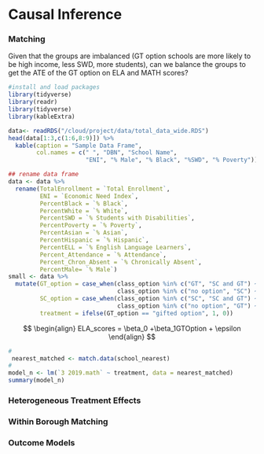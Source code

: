 # Causal Inference

### Matching

Given that the groups are imbalanced (GT option schools are more likely to be high income, less SWD, more students), can we balance the groups to get the ATE of the GT option on ELA and MATH scores?


```r
#install and load packages
library(tidyverse)
library(readr)
library(tidyverse)
library(kableExtra)

data<- readRDS("/cloud/project/data/total_data_wide.RDS")
head(data[1:3,c(1:6,8:9)]) %>%
  kable(caption = "Sample Data Frame",
        col.names = c(" ", "DBN", "School Name",
                      "ENI", "% Male", "% Black", "%SWD", "% Poverty"))

## rename data frame
data <- data %>%
  rename(TotalEnrollment = `Total Enrollment`,
         ENI = `Economic Need Index`,
         PercentBlack = `% Black`,
         PercentWhite = `% White`,
         PercentSWD = `% Students with Disabilities`,
         PercentPoverty = `% Poverty`,
         PercentAsian = `% Asian`,
         PercentHispanic = `% Hispanic`,
         PercentELL = `% English Language Learners`,
         Percent_Attendance = `% Attendance`,
         Percent_Chron_Absent = `% Chronically Absent`,
         PercentMale= `% Male`)
small <- data %>%
  mutate(GT_option = case_when(class_option %in% c("GT", "SC and GT") ~ "gifted option",
                               class_option %in% c("no option", "SC") ~ "no gifted option"),
         SC_option = case_when(class_option %in% c("SC", "SC and GT") ~ "SC option",
                               class_option %in% c("no option", "GT") ~ "no SC option"),
         treatment = ifelse(GT_option == "gifted option", 1, 0))

```

$$
\begin{align}
ELA_scores = \beta_0 +\beta_1GTOption + \epsilon
\end{align}
$$

```r
# 
 nearest_matched <- match.data(school_nearest)
# 
model_n <- lm(`3 2019.math` ~ treatment, data = nearest_matched)
summary(model_n)


```


### Heterogeneous Treatment Effects


### Within Borough Matching


### Outcome Models
